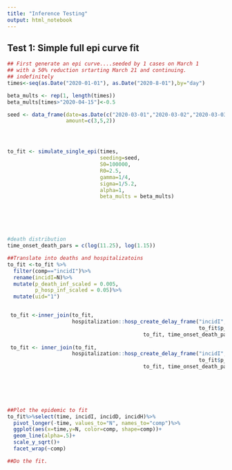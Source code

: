 ```yaml
---
title: "Inference Testing"
output: html_notebook
---
```


## Test 1: Simple full epi curve fit




```r

## First generate an epi curve....seeded by 1 cases on March 1
## with a 50% reduction srtarting March 21 and continuing.
## indefinitely
times<-seq(as.Date("2020-01-01"), as.Date("2020-8-01"),by="day")

beta_mults <- rep(1, length(times))
beta_mults[times>"2020-04-15"]<-0.5

seed <- data_frame(date=as.Date(c("2020-03-01","2020-03-02","2020-03-03")),
                   amount=c(3,5,2))




to_fit <- simulate_single_epi(times, 
                              seeding=seed,
                              S0=100000,
                              R0=2.5,
                              gamma=1/4,
                              sigma=1/5.2,
                              alpha=1,
                              beta_mults = beta_mults)






#death distribution
time_onset_death_pars = c(log(11.25), log(1.15))

##Translate into deaths and hospitalizatoins
to_fit <-to_fit %>% 
  filter(comp=="incidI")%>%
  rename(incidI=N)%>%
  mutate(p_death_inf_scaled = 0.005,
         p_hosp_inf_scaled = 0.05)%>%
  mutate(uid="1")


 to_fit <-inner_join(to_fit,
                     hospitalization::hosp_create_delay_frame("incidI", 
                                                              to_fit$p_death_inf_scaled, 
                                            to_fit, time_onset_death_pars,"D"))
 
 to_fit <- inner_join(to_fit,
                     hospitalization::hosp_create_delay_frame("incidI", 
                                                              to_fit$p_hosp_inf_scaled, 
                                            to_fit, time_onset_death_pars,"H"))


  


 
##Plot the epidemic to fit
to_fit%>%select(time, incidI, incidD, incidH)%>%
  pivot_longer(-time, values_to="N", names_to="comp")%>%
  ggplot(aes(x=time,y=N, color=comp, shape=comp))+
  geom_line(alpha=.5)+
  scale_y_sqrt()+
  facet_wrap(~comp)

```


```r
##Do the fit.
  
```
